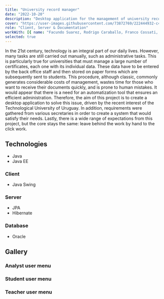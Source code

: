 ```yaml
---
title: "University record manager"
date: "2022-10-20"
description: "Desktop application for the management of university records. Allows the control of students, events, and its attendance."
cover: "https://user-images.githubusercontent.com/73872769/222444932-c4407bf1-cc84-4299-8d6a-6ab067c40ad5.png"
role: "Client, Server & Documentation"
workWith: [{ name: "Facundo Suarez, Rodrigo Caraballo, Franco Cossati, Daniel Dos Santos" }]
selected: true
---
```


In the 21st century, technology is an integral part of our daily lives. However, many tasks are still carried out manually, such as administrative tasks. This is particularly true for universities that must manage a large number of certificates, each one with its individual data. These data have to be entered by the back office staff and then stored on paper forms which are subsequently sent to students. This procedure, although classic, commonly generates considerable costs of management, wastes time for those who want to receive their documents quickly, and is prone to human mistakes. It would appear that there is a need for an automatization tool that ensures an efficient administration. Therefore, the aim of this project is to create a desktop application to solve this issue, driven by the recent interest of the Technological University of Uruguay. In addition, requirements were gathered from various secretaries in order to create a system that would satisfy their needs. Lastly, there is a wide range of expectations from this project, but the core stays the same: leave behind the work by hand to the click work.

## Technologies

- Java
- Java EE

### Client

- Java Swing

### Server

- JPA
- Hibernate

### Database

- Oracle

## Gallery

### Analyst user menu

<GalleryImage
  alt="record request"
  image="https://user-images.githubusercontent.com/73872769/222457459-f8bd5643-2b7a-41e1-b708-d78bec533b33.png"
  caption="Students record requests' management"
/>

<GalleryImage
  alt="events analyst"
  image="https://user-images.githubusercontent.com/73872769/222455796-23be128b-509e-4f13-9e14-213809a6d25f.png"
  caption="University events' management"
/>

<GalleryImage
  alt="calls to events analyst"
  image="https://user-images.githubusercontent.com/73872769/222456079-165f86b0-6ec0-424d-946b-88e5cc474db4.png"
  caption="Management of calls to events"
/>

<GalleryImage
  alt="claims reports per month"
  image="https://user-images.githubusercontent.com/73872769/222456422-97ad8680-ea77-41c8-bd7a-0e43e54351d5.png"
  caption="Claims reports per month"
/>

### Student user menu

<GalleryImage
  alt="student's request of records"
  image="https://user-images.githubusercontent.com/73872769/222458025-89766539-7069-494c-b8bf-7cf0b282056e.png"
  caption="Student's requests of records dashboard"
/>

<GalleryImage
  alt="new record request"
  image="https://user-images.githubusercontent.com/73872769/222458258-1d179cab-e525-4d08-ba0a-2d34497739f7.png"
  caption="New record request"
/>

<GalleryImage
  alt="record request form"
  image="https://user-images.githubusercontent.com/73872769/222459245-63903c01-7c70-400b-ba54-8dee81516f51.png"
  caption="Record request form"
/>

### Teacher user menu

<GalleryImage
  alt="event list teacher"
  image="https://user-images.githubusercontent.com/73872769/222460344-f273dfc1-8f8c-4fb7-8124-faf2da623d03.png"
  caption="Event list"
/>

<GalleryImage
  alt="calls to events teacher"
  image="https://user-images.githubusercontent.com/73872769/222460108-3d3ec17e-7847-42e2-97de-a1bd2944e751.png"
  caption="Management of calls to events"
/>